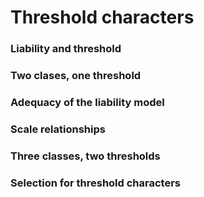 # Threshold characters

### Liability and threshold

### Two clases, one threshold

### Adequacy of the liability model

### Scale relationships

### Three classes, two thresholds

### Selection for threshold characters
